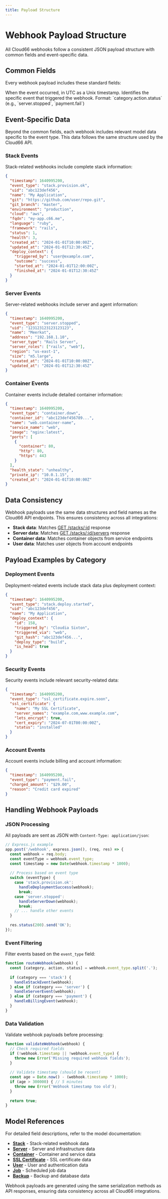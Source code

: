 ```yaml
---
title: Payload Structure
---
```



# Webhook Payload Structure

All Cloud66 webhooks follow a consistent JSON payload structure with common fields and event-specific data.

## Common Fields

Every webhook payload includes these standard fields:

<TypedProperty name="timestamp" type="integer" example="1640995200" />
When the event occurred, in UTC as a Unix timestamp.

<TypedProperty name="event_type" type="string" example="stack.provision.ok" />
Identifies the specific event that triggered the webhook. Format: `category.action.status` (e.g., `server.stopped`, `payment.fail`)

## Event-Specific Data

Beyond the common fields, each webhook includes relevant model data specific to the event type. This data follows the same structure used by the Cloud66 API.

### Stack Events
Stack-related webhooks include complete stack information:

```json
{
  "timestamp": 1640995200,
  "event_type": "stack.provision.ok",
  "uid": "abc123def456",
  "name": "My Application",
  "git": "https://github.com/user/repo.git",
  "git_branch": "master",
  "environment": "production",
  "cloud": "aws",
  "fqdn": "my-app.c66.me",
  "language": "ruby",
  "framework": "rails",
  "status": 1,
  "health": 3,
  "created_at": "2024-01-01T10:00:00Z",
  "updated_at": "2024-01-01T12:30:45Z",
  "deploy_context": {
    "triggered_by": "user@example.com",
    "outcome": "success",
    "started_at": "2024-01-01T12:00:00Z",
    "finished_at": "2024-01-01T12:30:45Z"
  }
}
```

### Server Events
Server-related webhooks include server and agent information:

```json
{
  "timestamp": 1640995200,
  "event_type": "server.stopped",
  "uid": "123123123123123123",
  "name": "Meerkat",
  "address": "192.168.1.10",
  "server_type": "Rails Server",
  "server_roles": ["rails", "web"],
  "region": "us-east-1",
  "size": "m5.large",
  "created_at": "2024-01-01T10:00:00Z",
  "updated_at": "2024-01-01T12:30:45Z"
}
```

### Container Events
Container events include detailed container information:

```json
{
  "timestamp": 1640995200,
  "event_type": "container.down",
  "container_id": "abc123def456789...",
  "name": "web.container-name",
  "service_name": "web",
  "image": "nginx:latest",
  "ports": [
    {
      "container": 80,
      "http": 80,
      "https": 443
    }
  ],
  "health_state": "unhealthy",
  "private_ip": "10.0.1.15",
  "created_at": "2024-01-01T10:00:00Z"
}
```

## Data Consistency

Webhook payloads use the same data structures and field names as the Cloud66 API endpoints. This ensures consistency across all integrations:

- **Stack data**: Matches [GET /stacks/:id](/v3/endpoints/stacks/get) response
- **Server data**: Matches [GET /stacks/:id/servers](/v3/endpoints/servers/list) response  
- **Container data**: Matches container objects from service endpoints
- **User data**: Matches user objects from account endpoints

## Payload Examples by Category

### Deployment Events
Deployment-related events include stack data plus deployment context:

```json
{
  "timestamp": 1640995200,
  "event_type": "stack.deploy.started",
  "uid": "abc123def456",
  "name": "My Application",
  "deploy_context": {
    "id": 158,
    "triggered_by": "Cloudia Sixton",
    "triggered_via": "web",
    "git_hash": "abc123def456...",
    "deploy_type": "build",
    "is_head": true
  }
}
```

### Security Events
Security events include relevant security-related data:

```json
{
  "timestamp": 1640995200,
  "event_type": "ssl_certificate.expire.soon",
  "ssl_certificate": {
    "name": "My SSL Certificate",
    "server_names": "example.com,www.example.com",
    "lets_encrypt": true,
    "cert_expiry": "2024-07-01T00:00:00Z",
    "status": "installed"
  }
}
```

### Account Events
Account events include billing and account information:

```json
{
  "timestamp": 1640995200,
  "event_type": "payment.fail",
  "charged_amount": "$29.00",
  "reason": "Credit card expired"
}
```

## Handling Webhook Payloads

### JSON Processing
All payloads are sent as JSON with `Content-Type: application/json`:

```javascript
// Express.js example
app.post('/webhook', express.json(), (req, res) => {
  const webhook = req.body;
  const eventType = webhook.event_type;
  const timestamp = new Date(webhook.timestamp * 1000);
  
  // Process based on event type
  switch (eventType) {
    case 'stack.provision.ok':
      handleDeploymentSuccess(webhook);
      break;
    case 'server.stopped':
      handleServerDown(webhook);
      break;
    // ... handle other events
  }
  
  res.status(200).send('OK');
});
```

### Event Filtering
Filter events based on the `event_type` field:

```javascript
function routeWebhook(webhook) {
  const [category, action, status] = webhook.event_type.split('.');
  
  if (category === 'stack') {
    handleStackEvent(webhook);
  } else if (category === 'server') {
    handleServerEvent(webhook);
  } else if (category === 'payment') {
    handleBillingEvent(webhook);
  }
}
```

### Data Validation
Validate webhook payloads before processing:

```javascript
function validateWebhook(webhook) {
  // Check required fields
  if (!webhook.timestamp || !webhook.event_type) {
    throw new Error('Missing required webhook fields');
  }
  
  // Validate timestamp (should be recent)
  const age = Date.now() - (webhook.timestamp * 1000);
  if (age > 300000) { // 5 minutes
    throw new Error('Webhook timestamp too old');
  }
  
  return true;
}
```

## Model References

For detailed field descriptions, refer to the model documentation:

- **[Stack](/v3/models/stack)** - Stack-related webhook data
- **[Server](/v3/models/server)** - Server and infrastructure data
- **[Container](/v3/models/container)** - Container and service data
- **[SSL Certificate](/v3/models/ssl-certificate)** - SSL certificate data
- **[User](/v3/models/user)** - User and authentication data
- **[Job](/v3/models/job)** - Scheduled job data
- **[Backup](/v3/models/backup)** - Backup and database data

<Callout type="info" title="Payload Consistency">
Webhook payloads are generated using the same serialization methods as API responses, ensuring data consistency across all Cloud66 integrations.
</Callout>